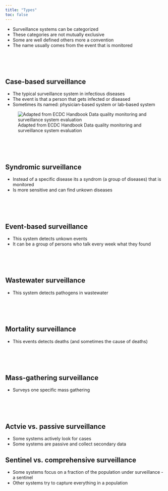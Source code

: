 ```yaml
---
title: "Types"
toc: false
---
```


- Surveillance systems can be categorized 
- These categories are not mutually exclusive
- Some are well defined others more a convention
- The name usually comes from the event that is monitored

<br><br><br>



## Case-based surveillance
- The typical surveillance system in infectious diseases
- The event is that a person that gets infected or diseased
- Sometimes its named: physician-based system or lab-based system

![Adapted from ECDC Handbook Data quality monitoring and surveillance system evaluation](../img/types_scope.jpg)

<br><br><br>


## Syndromic surveillance
- Instead of a specific disease its a syndrom (a group of diseases) that is monitored
- Is more sensitive and can find unkown diseases

<br><br><br>


## Event-based surveillance
- This system detects unkown events
- It can be a group of persons who talk every week what they found

<br><br><br>


## Wastewater surveillance
- This system detects pathogens in wastewater 

<br><br><br>


## Mortality surveillance
- This events detects deaths (and sometimes the cause of deaths)

<br><br><br>


## Mass-gathering surveillance
- Surveys one specific mass gathering 

<br><br><br>


## Actvie vs. passive surveillance
- Some systems actively look for cases 
- Some systems are passive and collect secondary data

## Sentinel vs. comprehensive surveillance
- Some systems focus on a fraction of the population under surveillance - a sentinel
- Other systems try to capture everything in a population
